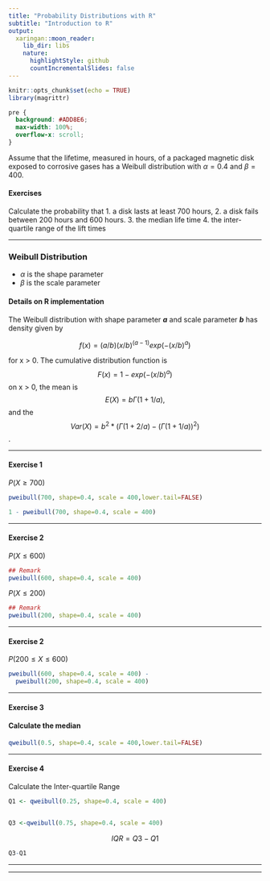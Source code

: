 ```yaml
---
title: "Probability Distributions with R"
subtitle: "Introduction to R"
output:
  xaringan::moon_reader:
    lib_dir: libs
    nature:
      highlightStyle: github
      countIncrementalSlides: false
---
```



```r
knitr::opts_chunk$set(echo = TRUE)
library(magrittr)
```

```css
pre {
  background: #ADD8E6;
  max-width: 100%;
  overflow-x: scroll;
}
```

Assume that the lifetime, measured in hours, of a packaged magnetic disk exposed to corrosive gases has a Weibull distribution with $\alpha = 0.4$ and $\beta = 400$.

#### Exercises 

Calculate the probability that
1. a disk lasts at least 700 hours,
2. a disk fails between 200 hours and 600 hours.
3. the median life time
4. the inter-quartile range of the lift times

---

### Weibull Distribution

* $\alpha$ is the shape parameter
* $\beta$ is the scale parameter


#### Details on R implementation
The Weibull distribution with shape parameter ***a*** and scale parameter ***b*** has density given by

$$f(x) = (a/b) (x/b)^{(a-1)} exp(- (x/b)^a)$$

for x > 0. The cumulative distribution function is $$F(x) = 1 - exp(- (x/b)^a)$$ on x > 0, the mean is $$E(X) = b \Gamma(1 + 1/a),$$ and the $$Var(X) = b^2 * (\Gamma(1 + 2/a) - (\Gamma(1 + 1/a))^2)$$.

---


#### Exercise 1

$P(X \geq 700)$

```r


pweibull(700, shape=0.4, scale = 400,lower.tail=FALSE)

```


```r


1 - pweibull(700, shape=0.4, scale = 400)

```


---


#### Exercise 2


$P(X \leq 600)$


```r
## Remark
pweibull(600, shape=0.4, scale = 400)

```

$P(X \leq 200)$

```r
## Remark
pweibull(200, shape=0.4, scale = 400)

```



---


#### Exercise 2


$P(200 \leq X \leq 600)$

```r

pweibull(600, shape=0.4, scale = 400) - 
  pweibull(200, shape=0.4, scale = 400)

```


---

#### Exercise 3

#### Calculate the median

```r

qweibull(0.5, shape=0.4, scale = 400,lower.tail=FALSE)

```

---

#### Exercise 4

Calculate the Inter-quartile Range 

```r
Q1 <- qweibull(0.25, shape=0.4, scale = 400)


Q3 <-qweibull(0.75, shape=0.4, scale = 400)

```

$$ IQR = Q3-Q1 $$

```r
Q3-Q1
```

---


---
